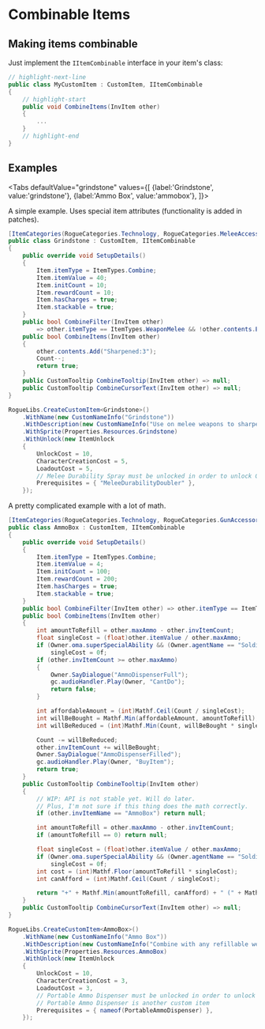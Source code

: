 # Combinable Items


## Making items combinable

Just implement the `IItemCombinable` interface in your item's class:

```csharp
// highlight-next-line
public class MyCustomItem : CustomItem, IItemCombinable
{
    // highlight-start
    public void CombineItems(InvItem other)
    {
        ...
    }
    // highlight-end
}
```

## Examples

<Tabs
    defaultValue="grindstone"
    values={[
        {label:'Grindstone', value:'grindstone'},
        {label:'Ammo Box', value:'ammobox'},
    ]}>
<TabItem value="grindstone">

A simple example. Uses special item attributes (functionality is added in patches).

```csharp title="Grindstone.cs"
[ItemCategories(RogueCategories.Technology, RogueCategories.MeleeAccessory, RogueCategories.Melee)]
public class Grindstone : CustomItem, IItemCombinable
{
    public override void SetupDetails()
    {
        Item.itemType = ItemTypes.Combine;
		Item.itemValue = 40;
		Item.initCount = 10;
		Item.rewardCount = 10;
		Item.hasCharges = true;
		Item.stackable = true;
    }
    public bool CombineFilter(InvItem other)
        => other.itemType == ItemTypes.WeaponMelee && !other.contents.Exists(c => c.StartsWith("Sharpened:"));
    public bool CombineItems(InvItem other)
    {
        other.contents.Add("Sharpened:3");
        Count--;
        return true;
    }
    public CustomTooltip CombineTooltip(InvItem other) => null;
    public CustomTooltip CombineCursorText(InvItem other) => null;
}
```

```csharp
RogueLibs.CreateCustomItem<Grindstone>()
    .WithName(new CustomNameInfo("Grindstone"))
    .WithDescription(new CustomNameInfo("Use on melee weapons to sharpen them. Sharpened weapons will ignore all damage-reducing effects."))
    .WithSprite(Properties.Resources.Grindstone)
    .WithUnlock(new ItemUnlock
    {
        UnlockCost = 10,
        CharacterCreationCost = 5,
        LoadoutCost = 5,
        // Melee Durability Spray must be unlocked in order to unlock Grindstone
        Prerequisites = { "MeleeDurabilityDoubler" },
    });
```

</TabItem>
<TabItem value="ammobox">

A pretty complicated example with a lot of math.

```csharp title="AmmoBox.cs"
[ItemCategories(RogueCategories.Technology, RogueCategories.GunAccessory, RogueCategories.Guns)]
public class AmmoBox : CustomItem, IItemCombinable
{
    public override void SetupDetails()
    {
        Item.itemType = ItemTypes.Combine;
		Item.itemValue = 4;
		Item.initCount = 100;
		Item.rewardCount = 200;
		Item.hasCharges = true;
		Item.stackable = true;
    }
    public bool CombineFilter(InvItem other) => other.itemType == ItemTypes.WeaponProjectile && !other.noRefills;
    public bool CombineItems(InvItem other)
    {
        int amountToRefill = other.maxAmmo - other.invItemCount;
		float singleCost = (float)other.itemValue / other.maxAmmo;
		if (Owner.oma.superSpecialAbility && (Owner.agentName == "Soldier" || Owner.agentName == "Doctor"))
			singleCost = 0f;
		if (other.invItemCount >= other.maxAmmo)
		{
			Owner.SayDialogue("AmmoDispenserFull");
			gc.audioHandler.Play(Owner, "CantDo");
            return false;
		}

		int affordableAmount = (int)Mathf.Ceil(Count / singleCost);
		int willBeBought = Mathf.Min(affordableAmount, amountToRefill);
		int willBeReduced = (int)Mathf.Min(Count, willBeBought * singleCost);

        Count -= willBeReduced;
		other.invItemCount += willBeBought;
		Owner.SayDialogue("AmmoDispenserFilled");
		gc.audioHandler.Play(Owner, "BuyItem");
        return true;
    }
    public CustomTooltip CombineTooltip(InvItem other)
    {
        // WIP: API is not stable yet. Will do later.
        // Plus, I'm not sure if this thing does the math correctly.
        if (other.invItemName == "AmmoBox") return null;

		int amountToRefill = other.maxAmmo - other.invItemCount;
		if (amountToRefill == 0) return null;

		float singleCost = (float)other.itemValue / other.maxAmmo;
		if (Owner.oma.superSpecialAbility && (Owner.agentName == "Soldier" || Owner.agentName == "Doctor"))
			singleCost = 0f;
		int cost = (int)Mathf.Floor(amountToRefill * singleCost);
		int canAfford = (int)Mathf.Ceil(Count / singleCost);

		return "+" + Mathf.Min(amountToRefill, canAfford) + " (" + Mathf.Min(cost, Count) + ")";
    }
    public CustomTooltip CombineCursorText(InvItem other) => null;
}
```

```csharp
RogueLibs.CreateCustomItem<AmmoBox>()
    .WithName(new CustomNameInfo("Ammo Box"))
    .WithDescription(new CustomNameInfo("Combine with any refillable weapon to refill it. Limited ammo."))
    .WithSprite(Properties.Resources.AmmoBox)
    .WithUnlock(new ItemUnlock
    {
        UnlockCost = 10,
        CharacterCreationCost = 3,
        LoadoutCost = 3,
        // Portable Ammo Dispenser must be unlocked in order to unlock Ammo Box
        // Portable Ammo Dispenser is another custom item
        Prerequisites = { nameof(PortableAmmoDispenser) },
    });
```

</TabItem>
</Tabs>